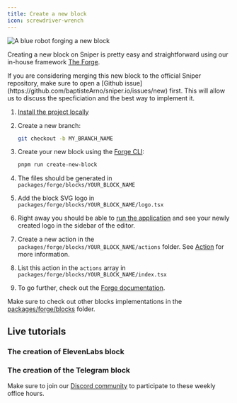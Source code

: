 ```yaml
---
title: Create a new block
icon: screwdriver-wrench
---
```



<Frame style={{ maxWidth: '400px' }}>
  <img
    src="/images/contribute/forging-robot.png"
    alt="A blue robot forging a new block"
  />
</Frame>

Creating a new block on Sniper is pretty easy and straightforward using our in-house framework [The Forge](../the-forge/overview).

<Note>
  If you are considering merging this new block to the official Sniper
  repository, make sure to open a [Github
  issue](https://github.com/baptisteArno/sniper.io/issues/new) first. This will
  allow us to discuss the specficiation and the best way to implement it.
</Note>

1. [Install the project locally](./local-installation)
2. Create a new branch:

   ```sh
   git checkout -b MY_BRANCH_NAME
   ```

3. Create your new block using the [Forge CLI](../the-forge/overview#forge-cli):

   ```sh
   pnpm run create-new-block
   ```

4. The files should be generated in `packages/forge/blocks/YOUR_BLOCK_NAME`
5. Add the block SVG logo in `packages/forge/blocks/YOUR_BLOCK_NAME/logo.tsx`
6. Right away you should be able to [run the application](./local-installation#running-the-project-locally) and see your newly created logo in the sidebar of the editor.
7. Create a new action in the `packages/forge/blocks/YOUR_BLOCK_NAME/actions` folder. See [Action](../the-forge/action) for more information.
8. List this action in the `actions` array in `packages/forge/blocks/YOUR_BLOCK_NAME/index.tsx`
9. To go further, check out the [Forge documentation](../the-forge/overview).

Make sure to check out other blocks implementations in the [packages/forge/blocks](https://github.com/baptisteArno/sniper.io/tree/main/packages/forge/blocks) folder.

## Live tutorials

### The creation of ElevenLabs block

<LoomVideo id="c77d5e42bc3b457dbe7bc622e12e0017" />

### The creation of the Telegram block

<LoomVideo id="c49ced0c2c394751b860458b7eb904a4" />

Make sure to join our [Discord community](https://sniper.io/discord) to participate to these weekly office hours.

